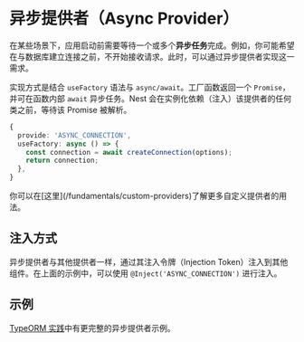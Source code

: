 # 异步提供者（Async Provider）

在某些场景下，应用启动前需要等待一个或多个**异步任务**完成。例如，你可能希望在与数据库建立连接之前，不开始接收请求。此时，可以通过异步提供者实现这一需求。

实现方式是结合 `useFactory` 语法与 `async/await`。工厂函数返回一个 `Promise`，并可在函数内部 `await` 异步任务。Nest 会在实例化依赖（注入）该提供者的任何类之前，等待该 Promise 被解析。

```ts
{
  provide: 'ASYNC_CONNECTION',
  useFactory: async () => {
    const connection = await createConnection(options);
    return connection;
  },
}
```

<CalloutInfo>
  <div>你可以在[这里](/fundamentals/custom-providers)了解更多自定义提供者的用法。</div>
</CalloutInfo>

## 注入方式

异步提供者与其他提供者一样，通过其注入令牌（Injection Token）注入到其他组件。在上面的示例中，可以使用 `@Inject('ASYNC_CONNECTION')` 进行注入。

## 示例

[TypeORM 实践](/recipes/sql-typeorm)中有更完整的异步提供者示例。
